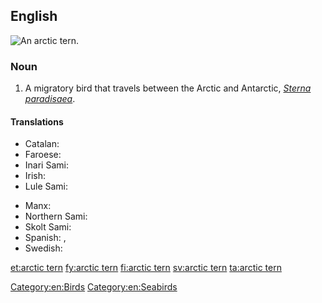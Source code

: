 ==English==
[[File:Arctic Tern, Inner Farne - geograph.org.uk - 874489.jpg|thumb|An arctic tern.]]
{{wikipedia}}
{{wikispecies|Sterna paradisaea}}
===Noun===
{{en-noun|head=[[arctic]] [[tern]]}}

# A migratory bird that travels between the Arctic and Antarctic, ''[[Sterna paradisaea]]''.

====Translations====
{{trans-top|''Sterna paradisaea''}}
* Catalan: {{t|ca|xatrac àrtic|m}}
* Faroese: {{t|fo|terna|f}}
* Inari Sami: {{tø|smn|čerrih}}
* Irish: {{t-|ga|geabhróg Artach|f}}
* Lule Sami: {{tø|smj|tjierrek}}
{{trans-mid}}
* Manx: {{t-|gv|gant ny gibbinyn|m}}
* Northern Sami: {{tø|se|čearret}}
* Skolt Sami: {{tø|sms|ce´rriǩ}}
* Spanish: {{t|es|charrán ártico|m}}, {{t|es|gaviotín ártico|m}}
* Swedish: {{t|sv|silvertärna|c}}
{{trans-bottom}}

[[Category:en:Birds]]
[[Category:en:Seabirds]]

[[et:arctic tern]]
[[fy:arctic tern]]
[[fi:arctic tern]]
[[sv:arctic tern]]
[[ta:arctic tern]]